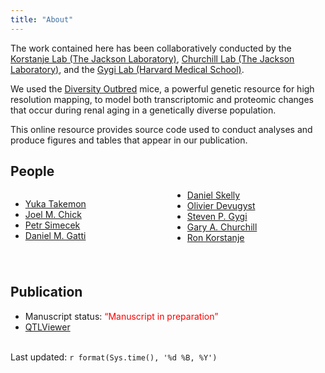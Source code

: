 ```yaml
---
title: "About"
---
```


<!-- Adding column to style page --> 
<style>
  .col2 {
    columns: 2 200px;         /* number of columns and width in pixels*/
    -webkit-columns: 2 200px; /* chrome, safari */
    -moz-columns: 2 200px;    /* firefox */
  }
  .col3 {
    columns: 3 100px;
    -webkit-columns: 3 100px;
    -moz-columns: 3 100px;
  }
</style>
<!-- end of style --> 

The work contained here has been collaboratively conducted by the [Korstanje Lab (The Jackson Laboratory)](https://www.jax.org/research-and-faculty/research-labs/the-korstanje-lab), [Churchill Lab (The Jackson Laboratory)](https://www.jax.org/research-and-faculty/research-labs/the-churchill-lab), and the [Gygi Lab (Harvard Medical School)](https://gygi.med.harvard.edu/).

We used the [Diversity Outbred](https://www.jax.org/strain/009376) mice, a powerful genetic resource for high resolution mapping, to model both transcriptomic and proteomic changes that occur during renal aging in a genetically diverse population.

This online resource provides source code used to conduct analyses and produce figures and tables that appear in our publication.
<br>

## People

<div class="col2">
* [Yuka Takemon]()
* [Joel M. Chick]()
* [Petr Simecek]()
* [Daniel M. Gatti](https://www.jax.org/research-and-faculty/faculty/research-scientists/daniel-gatti)
* [Daniel Skelly](https://www.jax.org/research-and-faculty/faculty/research-scientists/daniel-skelly)
* [Olivier Devugyst]()
* [Steven P. Gygi](http://cellbio.med.harvard.edu/people/faculty/gygi)
* [Gary A. Churchill](https://www.jax.org/research-and-faculty/faculty/gary-churchill)
* [Ron Korstanje](https://www.jax.org/research-and-faculty/faculty/ron-korstanje)
</div>
<br>

## Publication

* Manuscript status: <span style="color:red">"Manuscript in preparation"</span>
* [QTLViewer]()

<br>
Last updated: `r format(Sys.time(), '%d %B, %Y')`